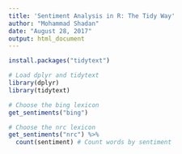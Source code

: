 ```yaml
---
title: 'Sentiment Analysis in R: The Tidy Way'
author: "Mohammad Shadan"
date: "August 28, 2017"
output: html_document
---
```


```r
install.packages("tidytext")
```


```r
# Load dplyr and tidytext
library(dplyr)
library(tidytext)

# Choose the bing lexicon
get_sentiments("bing")

# Choose the nrc lexicon
get_sentiments("nrc") %>%
  count(sentiment) # Count words by sentiment
```

